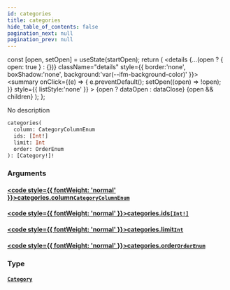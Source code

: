 ```yaml
---
id: categories
title: categories
hide_table_of_contents: false
pagination_next: null
pagination_prev: null
---
```







  const [open, setOpen] = useState(startOpen);
  return (
    <details {...(open ? { open: true } : {})} className="details" style={{ border:'none', boxShadow:'none', background:'var(--ifm-background-color)' }}>
      <summary
        onClick={(e) => {
          e.preventDefault();
          setOpen((open) => !open);
        }}
        style={{ listStyle:'none' }}
      >
      {open ? dataOpen : dataClose}
      </summary>
      {open && children}
    </details>
  );
};




No description


```graphql
categories(
  column: CategoryColumnEnum
  ids: [Int!]
  limit: Int
  order: OrderEnum
): [Category!]!
```


### Arguments

#### [<code style={{ fontWeight: 'normal' }}>categories.<b>column</b></code>](#)<Bullet />[`CategoryColumnEnum`](/enums/category-column-enum) <Badge class="secondary" text="enum"/>
> 
> 

#### [<code style={{ fontWeight: 'normal' }}>categories.<b>ids</b></code>](#)<Bullet />[`[Int!]`](/scalars/int) <Badge class="secondary" text="list"/> <Badge class="secondary" text="scalar"/>
> 
> 

#### [<code style={{ fontWeight: 'normal' }}>categories.<b>limit</b></code>](#)<Bullet />[`Int`](/scalars/int) <Badge class="secondary" text="scalar"/>
> 
> 

#### [<code style={{ fontWeight: 'normal' }}>categories.<b>order</b></code>](#)<Bullet />[`OrderEnum`](/enums/order-enum) <Badge class="secondary" text="enum"/>
> 
> 

### Type

#### [`Category`](/objects/category) <Badge class="secondary" text="object"/>
> 
> 




